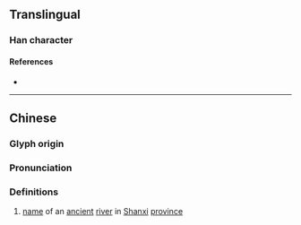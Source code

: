 {{character info/new}}
==Translingual==

===Han character===
{{Han char|rn=85|rad=水|as=07|sn=10|four=31118|canj=EMRT|ids=⿰氵豆}}

====References====
* {{Han ref|kx=0624.040|dkj=17468|dj=1021.190|hdz=31620.020|uh=6D62|ud=28002|bh=D24D|bd=53837}}

----

==Chinese==
{{zh-forms}}

===Glyph origin===
{{Han etym}}

===Pronunciation===
{{zh-pron
|m=dòu
|c=dau6
|mc=y
|oc=y
|ma=
|cat=pn
}}

===Definitions===
{{zh-hanzi}}

# [[name]] of an [[ancient]] [[river]] in [[Shanxi]] [[province]]